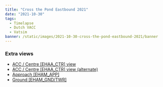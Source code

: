 ```yaml
---
title: "Cross the Pond Eastbound 2021"
date: "2021-10-30"
tags:
  - Timelapse
  - Dutch VACC
  - Vatsim
banner: /static/images/2021-10-30-cross-the-pond-eastbound-2021/banner.png
---
```


<Youtube src="https://www.youtube-nocookie.com/embed/OHbtk2XZUO0" />

### Extra views

- [ACC / Centre [EHAA_CTR] view](https://youtu.be/Je5uwwjgm9w)
- [ACC / Centre [EHAA_CTR] view (alternate)](https://youtu.be/mjOSvZ4noKU)
- [Approach [EHAM_APP]](https://youtu.be/Ftabd0Yaqks)
- [Ground [EHAM_GND/TWR]](https://youtu.be/3wDLOowvN1Q)

